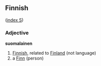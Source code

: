 ==Finnish==
([[Wiktionary:Finnish_index_s|index S]])

===Adjective===
'''suomalainen'''

# [[Finnish]], related to [[Finland]] (not language)
# a [[Finn]] (person)
